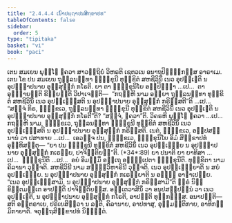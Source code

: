 ```yaml
---
title: "2.4.4.4 ເນົາປຏ຺ຐາປນສິກ຺ຂາປທ"
tableOfContents: false
sidebar:
  order: 5
type: "tipitaka"
basket: "vi"
book: "paci"
---
```



<DynamicBreadcrumb />

<Division number="946" book="paci">

<Paragraph number="2912" book="paci">
ເຕນ ສມເຍນ ພຸທ຺ໂຘ ຠຄວາ ສາວຕ຺ຖິຍໍ ວິຫຣຕິ ເຊຕວເນ ອນາຖປິຓ຺ຑິກສ຺ສ ອາຣາເມ. ເຕນ ໂຂ ປນ ສມເຍນ ຖຸລ຺ລນນ຺ທາ ຠິກ຺ຂຸນີ ທຸກ຺ຂິຕໍ ສຫຊີວິນິໍ ເນວ ອຸປຏ຺ເຐຕິ ນ ອຸປຏ຺ຐາປນາຍ ອຸສ຺ສຸກ຺ກໍ ກໂຣຕິ.
</Paragraph>

<Paragraph number="2913" book="paci">
ຍາ ຕາ ຠິກ຺ຂຸນິໂຍ ອປ຺ປິຈ຺ຉາ …ເປ…  ຕາ ອຸຊ຺ຌາຍນ຺ຕິ ຂິຍ຺ຍນ຺ຕິ ວິປາເຈນ຺ຕິ—  “ກຖຎ຺ຫິ ນາມ ອຍ຺ຍາ ຖຸລ຺ລນນ຺ທາ ທຸກ຺ຂິຕໍ ສຫຊີວິນິໍ ເນວ ອຸປຏ຺ເຐສ຺ສຕິ ນ ອຸປຏ຺ຐາປນາຍ ອຸສ຺ສຸກ຺ກໍ ກຣິສ຺ສຕີ”ຕິ …ເປ…  “ສຈ຺ຈໍ ກິຣ, ຠິກ຺ຂເວ, ຖຸລ຺ລນນ຺ທາ ຠິກ຺ຂຸນີ ທຸກ຺ຂິຕໍ ສຫຊີວິນິໍ ເນວ ອຸປຏ຺ເຐຕິ ນ ອຸປຏ຺ຐາປນາຍ ອຸສ຺ສຸກ຺ກໍ ກໂຣຕີ”ຕິ? “ສຈ຺ຈໍ, ຠຄວາ”ຕິ. ວິຄຣຫິ ພຸທ຺ໂຘ ຠຄວາ …ເປ…  ກຖຎ຺ຫິ ນາມ, ຠິກ຺ຂເວ, ຖຸລ຺ລນນ຺ທາ ຠິກ຺ຂຸນີ ທຸກ຺ຂິຕໍ ສຫຊີວິນິໍ ເນວ ອຸປຏ຺ເຐສ຺ສຕິ ນ ອຸປຏ຺ຐາປນາຍ ອຸສ຺ສຸກ຺ກໍ ກຣິສ຺ສຕິ. ເນຕໍ, ຠິກ຺ຂເວ, ອປ຺ປສນ຺ນານໍ ວາ ປສາທາຍ …ເປ…  ເອວຎ຺ຈ ປນ, ຠິກ຺ຂເວ, ຠິກ຺ຂຸນິໂຍ ອິມໍ ສິກ຺ຂາປທໍ ອຸທ຺ທິສນ຺ຕຸ—
</Paragraph>

</Division>
<Division number="947" book="paci">

<Paragraph number="2914" book="paci">
<Emphasis>“ຍາ ປນ ຠິກ຺ຂຸນີ ທຸກ຺ຂິຕໍ ສຫຊີວິນິໍ ເນວ ອຸປຏ຺ເຐຍ຺ຍ ນ ອຸປຏ຺ຐາປນາຍ ອຸສ຺ສຸກ຺ກໍ ກເຣຍ຺ຍ, ປາຈິຕ຺ຕິຍນ຺”</Emphasis>ຕິ. (*34*:<Emphasis>89</Emphasis>)
</Paragraph>

</Division>
<Division number="948" book="paci">

<Paragraph number="2915" book="paci">
<Emphasis>ຍາ ປນາ</Emphasis>ຕິ ຍາ ຍາທິສາ …ເປ…  <Emphasis>ຠິກ຺ຂຸນີ</Emphasis>ຕິ …ເປ…  ອຍໍ ອິມສ຺ມິໍ ອຕ຺ເຖ ອຘິປ຺ເປຕາ ຠິກ຺ຂຸນີຕິ.
</Paragraph>

<Paragraph number="2916" book="paci">
<Emphasis>ທຸກ຺ຂິຕາ</Emphasis> ນາມ ຄິລານາ ວຸຈ຺ຈຕິ.
</Paragraph>

<Paragraph number="2917" book="paci">
<Emphasis>ສຫຊີວິນີ</Emphasis> ນາມ ສທ຺ຘິວິຫາຣິນີ ວຸຈ຺ຈຕິ.
</Paragraph>

<Paragraph number="2918" book="paci">
<Emphasis>ເນວ ອຸປຏ຺ເຐຍ຺ຍາ</Emphasis>ຕິ ນ ສຍໍ ອຸປຏ຺ເຐຍ຺ຍ.
</Paragraph>

<Paragraph number="2919" book="paci">
<Emphasis>ນ ອຸປຏ຺ຐາປນາຍ ອຸສ຺ສຸກ຺ກໍ ກເຣຍ຺ຍາ</Emphasis>ຕິ ນ ອຎ຺ຎໍ ອາຓາເປຍ຺ຍ.
</Paragraph>

<Paragraph number="2920" book="paci">
“ເນວ ອຸປຏ຺ເຐສ຺ສາມິ, ນ ອຸປຏ຺ຐາປນາຍ ອຸສ຺ສຸກ຺ກໍ ກຣິສ຺ສາມີ”ຕິ ຘຸຣໍ ນິກ຺ຂິຕ຺ຕມຕ຺ເຕ ອາປຕ຺ຕິ ປາຈິຕ຺ຕິຍສ຺ສ. ອນ຺ເຕວາສິນິໍ ວາ ອນຸປສມ຺ປນ຺ນໍ ວາ ເນວ ອຸປຏ຺ເຐຕິ, ນ ອຸປຏ຺ຐາປນາຍ ອຸສ຺ສຸກ຺ກໍ ກໂຣຕິ, ອາປຕ຺ຕິ ທຸກ຺ກຏສ຺ສ.
</Paragraph>

</Division>
<Division number="949" book="paci">

<Paragraph number="2921" book="paci">
ອນາປຕ຺ຕິ—  ສຕິ ອນ຺ຕຣາເຍ, ປຣິເຍສິຕ຺ວາ ນ ລຠຕິ, ຄິລານາຍ, ອາປທາສຸ, ອຸມ຺ມຕ຺ຕິກາຍ, ອາທິກມ຺ມິກາຍາຕິ.

</Paragraph>
</Division>

<Paragraph number="2922" type="center" book="paci">
ຈຕຸຕ຺ຖສິກ຺ຂາປທໍ ນິຏ຺ຐິຕໍ.
</Paragraph>